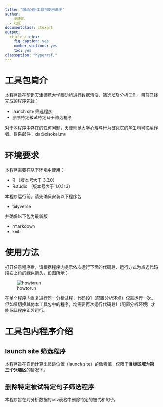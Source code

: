---
title: "眼动分析工具包使用说明"
author: 
  - 夏骁凯
  - 杜红
documentclass: ctexart
output:
  rticles::ctex:
    fig_caption: yes
    number_sections: yes
    toc: yes
classoption: "hyperref,"
---

# 工具包简介
本程序旨在帮助天津师范大学眼动组进行数据清洗、筛选以及分析工作。目前已经完成的程序包括：

- launch site 筛选程序
- 删除特定被试特定句子筛选程序

对于本程序中存在的任何问题，天津师范大学心理与行为研究院的学生均可联系作者。联系邮件：xia@xiaokai.me

# 环境要求
本程序需要在以下环境中使用：

- R （版本号大于 3.3.0）
- Rstudio （版本号大于 1.0.143）

本程序运行前，请先确保安装以下程序包

- tidyverse

并确保以下包为最新版

- rmarkdown
- knitr

# 使用方法
打开任意程序后，请根据程序内提示依次运行下面的代码段，运行方式为点选代码段右上角的绿色箭头，如图所示：

![howtorun](how_to_run.png)

在单个程序内重复进行同一分析过程，代码段1（配置分析环境）仅需运行一次。但如果切换其他本工具包中的程序，均需要再次运行代码段1（配置分析环境）才能保证程序正常运行。

# 工具包内程序介绍

## launch site 筛选程序
本程序旨在自动计算出起跳位置（launch site）的像素值，仅限于**目标区域为第三个兴趣区**的情况下。

## 删除特定被试特定句子筛选程序
本程序旨在对分析数据的csv表格中删除特定的被试和句子。